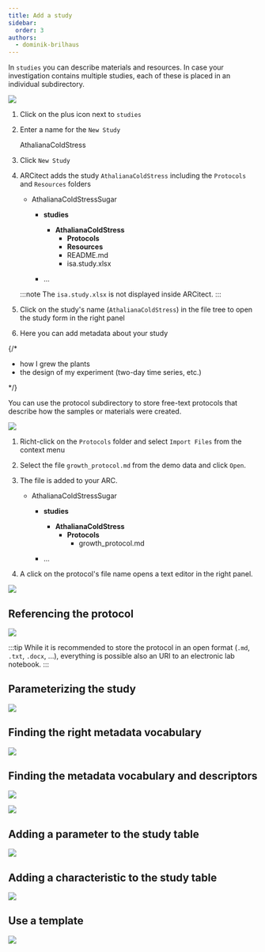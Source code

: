 ```yaml
---
title: Add a study
sidebar:
  order: 3
authors:
  - dominik-brilhaus
---
```



In `studies` you can describe materials and resources. In case your investigation contains multiple studies, each of these is placed in an individual subdirectory.

![](@images/start-here/arc-prototypic-study-divide-conquer.svg)

<Card icon="pen" title="ARCitect">

<Steps>

1. Click on the plus icon next to `studies`
2. Enter a name for the `New Study`

    <ViolaSays>

    AthalianaColdStress

    </ViolaSays>

3. Click `New Study`
4. ARCitect adds the study `AthalianaColdStress` including the `Protocols` and `Resources` folders
  
    <FileTree>
    
    - AthalianaColdStressSugar
      - **studies**
        - **AthalianaColdStress**
          - **Protocols**
          - **Resources**
          - README.md
          - isa.study.xlsx

      - ...
    
    </FileTree>

    :::note
    The `isa.study.xlsx` is not displayed inside ARCitect.
    :::

5. Click on the study's name (`AthalianaColdStress`) in the file tree to open the study form in the right panel
6. Here you can add metadata about your study

</Steps>

</Card>

{/* 
<ViolaSays>

- how I grew the plants
- the design of my experiment (two-day time series, etc.)

</ViolaSays>
 */}


<Card icon="approve-check" title="Protocols">

You can use the protocol subdirectory to store free-text protocols that describe how the samples or materials were created.

![](@images/start-here/arc-prototypic-study-identify.svg)

</Card>

<Card icon="pen" title="ARCitect">

<Steps>

1. Richt-click on the `Protocols` folder and select `Import Files` from the context menu 
3. Select the file `growth_protocol.md` from the demo data and click `Open`.
4. The file is added to your ARC.
  
    <FileTree>
    
    - AthalianaColdStressSugar
      - **studies**
        - **AthalianaColdStress**
          - **Protocols**
            - growth_protocol.md

      - ...
    
    </FileTree>

5. A click on the protocol's file name opens a text editor in the right panel.


</Steps>

</Card>


<Card icon="approve-check" title="Table representation">

![](@images/start-here/arc-prototypic-metadata-table-representation.svg)

## Referencing the protocol

![](@images/start-here/arc-prototypic-study-protocolref.svg)

:::tip
While it is recommended to store the protocol in an open format (`.md`, `.txt`, `.docx`, …), everything is possible also an URI to an electronic lab notebook.
:::

</Card>

## Parameterizing the study

![](@images/start-here/arc-prototypic-study-parameterization.svg)

## Finding the right metadata vocabulary

![](@images/start-here/arc-prototypic-study-parameterization1.svg)

## Finding the metadata vocabulary and descriptors

![](@images/start-here/arc-prototypic-study-parameterization2.svg)

![](@images/start-here/arc-prototypic-study-parameterization3.svg)

## Adding a parameter to the study table 

![](@images/start-here/arc-prototypic-metadata-table-add-parameter.svg)

## Adding a characteristic to the study table 

![](@images/start-here/arc-prototypic-metadata-table-add-characteristic.svg)

## Use a template

![](@images/start-here/swate-templates.svg)